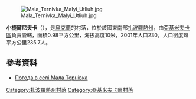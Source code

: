 {{coord|46|35|24|N|35|12|31|E|scale:100000|display=title}}

[[Image:Mala_Ternivka_Malyi_Utliuh.jpg|right]]

'''小捷爾尼夫卡'''（{{lang-uk|Мала Тернівка}}），是[[烏克蘭|烏克蘭]]的村落，位於該國東南部[[扎波羅熱州|扎波羅熱州]]，由[[亞基米夫卡區|亞基米夫卡區]]負責管轄，面積0.98平方公里，海拔高度10米，2001年人口230，人口密度每平方公里235.7人。

==參考資料==
* [http://weather.in.ua/ua/zaporozhskaja/14597 Погода в селі Мала Тернівка] {{Wayback|url=http://weather.in.ua/ua/zaporozhskaja/14597 |date=20160305080451 }}

[[Category:扎波羅熱州村落|Category:扎波羅熱州村落]]
[[Category:亞基米夫卡區村落|Category:亞基米夫卡區村落]]


{{Zaporizhia-geo-stub}}